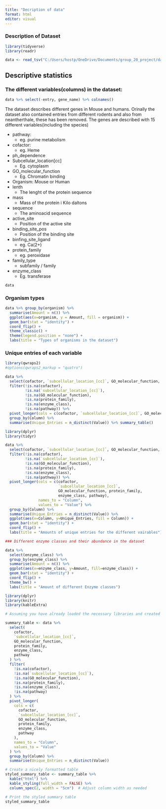 ```yaml
---
title: "Decription of data"
format: html
editor: visual
---
```


### Description of Dataset

```r
library(tidyverse) 
library(readr)
```

```r


data <- read_tsv("C:/Users/hostp/OneDrive/Documents/group_20_project/data/02_dat_clean.tsv")  
```

## Descriptive statistics

### The different variables(columns) in the dataset:

```r
data %>% select(-entry, gene_name) %>% colnames() 
```

The dataset describes different genes in Mouse and humans. Orinally the dataset also contained entries from different rodents and also from neantherthale, these has been removed. The genes are described with 15 different variables(including the species)

-   pathway:
    -   eg. purine metabolism
-   cofactor:
    -   eg. Heme
-   ph_dependence
-   Subcellular_location\[cc\]
    -   Eg. cytoplasm
-   GO_molecular_function
    -   Eg. Chromatin binding
-   Organism: Mouse or Human
-   lenth
    -   The lenght of the protein sequence
-   mass
    -   Mass of the protein i Kilo daltons
-   sequence
    -   The aminoacid sequence
-   active_site
    -   Position of the active site
-   binding_site_pos
    -   Position of the binding site
-   binfing_site_ligand
    -   eg. Ca(2+)
-   protein_family
    -   eg. peroxidase
-   family_type
    -   subfamily / family
-   enzyme_class
    -   Eg. transferase

```r
data
```

### Organism types

```r
data %>% group_by(organism) %>%  
  summarise(Amount = n()) %>%    
  ggplot(aes(x=organism, y = Amount, fill = organism)) +
  geom_bar(stat = "identity") +
  coord_flip() +
  theme_classic() +
  theme(legend.position = "none") +
  labs(title = "Types of organisms in the dataset") 
```

### Unique entries of each variable

```r
library(qwraps2)
#options(qwraps2_markup = "quatro")

data %>% 
  select(cofactor, `subcellular_location_[cc]`, GO_molecular_function, protein_family, enzyme_class, pathway) %>% 
  filter(!is.na(cofactor),
         !is.na(`subcellular_location_[cc]`),
         !is.na(GO_molecular_function),
         !is.na(protein_family),
         !is.na(enzyme_class),
         !is.na(pathway)) %>%
  pivot_longer(cols = c(cofactor, `subcellular_location_[cc]`, GO_molecular_function, protein_family, enzyme_class, pathway),                names_to = "Column", values_to = "Value") %>% 
  group_by(Column) %>% 
  summarise(Unique_Entries = n_distinct(Value)) %>% summary_table()
```

``` r

library(dplyr) 
library(tidyr)

data %>% 
  select(cofactor, `subcellular_location_[cc]`, GO_molecular_function, protein_family, enzyme_class, pathway) %>% 
  filter(!is.na(cofactor),
         !is.na(`subcellular_location_[cc]`),   
         !is.na(GO_molecular_function),
         !is.na(protein_family), 
         !is.na(enzyme_class),     
         !is.na(pathway)) %>% 
  pivot_longer(cols = c(cofactor,
                        `subcellular_location_[cc]`,
                        GO_molecular_function, protein_family,
                        enzyme_class, pathway),
               names_to = "Column", 
               values_to = "Value") %>% 
  group_by(Column) %>%
  summarise(Unique_Entries = n_distinct(Value)) %>% 
  ggplot(aes(x=Column, y=Unique_Entries, fill = Column)) +
  geom_bar(stat = "identity") +
  coord_flip() +
  labs(title = "Amounts of unique entries for the different vairables") +      theme_bw()

### Different enzyme classes and their abundance in the dataset


```


```r

data %>%
  select(enzyme_class) %>%
  group_by(enzyme_class) %>%
  summarise(Amount = n()) %>%
  ggplot(aes(x=enzyme_class, y=Amount, fill=enzyme_class)) +
  geom_bar(stat = "identity") +
  coord_flip() +
  theme_bw() +
  labs(title = "Amount of different Enzyme classes")
```
```r
library(dplyr)
library(knitr)
library(kableExtra)

# Assuming you have already loaded the necessary libraries and created your data frame 'data'

summary_table <- data %>%
  select(
    cofactor, 
    `subcellular_location_[cc]`, 
    GO_molecular_function, 
    protein_family, 
    enzyme_class, 
    pathway
  ) %>%
  filter(
    !is.na(cofactor),
    !is.na(`subcellular_location_[cc]`),
    !is.na(GO_molecular_function),
    !is.na(protein_family),
    !is.na(enzyme_class),
    !is.na(pathway)
  ) %>%
  pivot_longer(
    cols = c(
      cofactor, 
      `subcellular_location_[cc]`, 
      GO_molecular_function, 
      protein_family, 
      enzyme_class, 
      pathway
    ),
    names_to = "Column",
    values_to = "Value"
  ) %>%
  group_by(Column) %>%
  summarise(Unique_Entries = n_distinct(Value))

# Create a nicely formatted table
styled_summary_table <- summary_table %>%
  kable("html") %>%
  kable_styling(full_width = FALSE) %>%
  column_spec(2, width = "5cm")  # Adjust column width as needed

# Print the styled summary table
styled_summary_table

```


